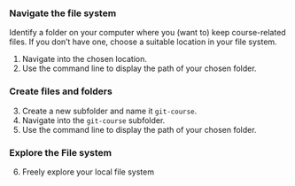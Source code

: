### Navigate the file system

Identify a folder on your computer where you (want to) keep course-related files.
If you don't have one, choose a suitable location in your file system.

1. Navigate into the chosen location.
2. Use the command line to display the path of your chosen folder.

### Create files and folders

3. Create a new subfolder and name it `git-course`.
4. Navigate into the `git-course` subfolder.
5. Use the command line to display the path of your chosen folder.

### Explore the File system

6. Freely explore your local file system